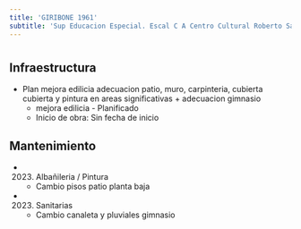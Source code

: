 ```yaml
---
title: 'GIRIBONE 1961'
subtitle: 'Sup Educacion Especial. Escal C A Centro Cultural Roberto Santoro - ESC. PARA JÓVENES Y ADULTOS CON DISCAPACIDAD MENTAL Y FORMACIÓN INTEGRAL N° 18 C M ESTRADA DE CANO'
---
```


#
## Infraestructura

* Plan mejora edilicia adecuacion patio, muro, carpinteria, cubierta  cubierta y  pintura en areas significativas + adecuacion gimnasio 
    + mejora edilicia - Planificado 
    + Inicio de obra: Sin fecha de inicio 






## Mantenimiento

*  (2023) Albañileria / Pintura 
    + Cambio pisos patio planta baja

*  (2023) Sanitarias 
    + Cambio canaleta y pluviales gimnasio




